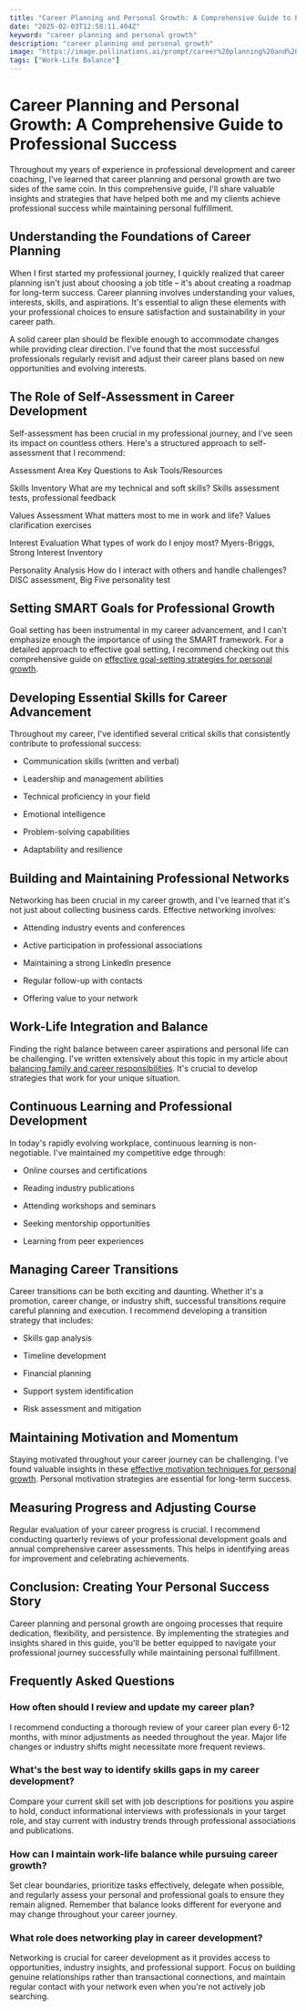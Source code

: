 ```yaml
---
title: "Career Planning and Personal Growth: A Comprehensive Guide to Professional Success"
date: "2025-02-03T12:58:11.404Z"
keyword: "career planning and personal growth"
description: "career planning and personal growth"
image: "https://image.pollinations.ai/prompt/career%20planning%20and%20personal%20growth%2C%20realistic%20photo%2C%20high%20quality%2C%204k?width=1024&height=1024&nologo=true"
tags: ["Work-Life Balance"]
---
```



# Career Planning and Personal Growth: A Comprehensive Guide to Professional Success


Throughout my years of experience in professional development and career coaching, I've learned that career planning and personal growth are two sides of the same coin. In this comprehensive guide, I'll share valuable insights and strategies that have helped both me and my clients achieve professional success while maintaining personal fulfillment.



## Understanding the Foundations of Career Planning


When I first started my professional journey, I quickly realized that career planning isn't just about choosing a job title – it's about creating a roadmap for long-term success. Career planning involves understanding your values, interests, skills, and aspirations. It's essential to align these elements with your professional choices to ensure satisfaction and sustainability in your career path.



A solid career plan should be flexible enough to accommodate changes while providing clear direction. I've found that the most successful professionals regularly revisit and adjust their career plans based on new opportunities and evolving interests.



## The Role of Self-Assessment in Career Development


Self-assessment has been crucial in my professional journey, and I've seen its impact on countless others. Here's a structured approach to self-assessment that I recommend:





Assessment Area
Key Questions to Ask
Tools/Resources


Skills Inventory
What are my technical and soft skills?
Skills assessment tests, professional feedback


Values Assessment
What matters most to me in work and life?
Values clarification exercises


Interest Evaluation
What types of work do I enjoy most?
Myers-Briggs, Strong Interest Inventory


Personality Analysis
How do I interact with others and handle challenges?
DISC assessment, Big Five personality test





## Setting SMART Goals for Professional Growth


Goal setting has been instrumental in my career advancement, and I can't emphasize enough the importance of using the SMART framework. For a detailed approach to effective goal setting, I recommend checking out this comprehensive guide on [effective goal-setting strategies for personal growth](https://productivityprospect.com/blog/effective-goal-setting-strategies-for-personal-growth/).



## Developing Essential Skills for Career Advancement


Throughout my career, I've identified several critical skills that consistently contribute to professional success:




- Communication skills (written and verbal)

- Leadership and management abilities

- Technical proficiency in your field

- Emotional intelligence

- Problem-solving capabilities

- Adaptability and resilience



## Building and Maintaining Professional Networks


Networking has been crucial in my career growth, and I've learned that it's not just about collecting business cards. Effective networking involves:




- Attending industry events and conferences

- Active participation in professional associations

- Maintaining a strong LinkedIn presence

- Regular follow-up with contacts

- Offering value to your network



## Work-Life Integration and Balance


Finding the right balance between career aspirations and personal life can be challenging. I've written extensively about this topic in my article about [balancing family and career responsibilities](https://productivityprospect.com/blog/balancing-family-and-career-responsibilities/). It's crucial to develop strategies that work for your unique situation.



## Continuous Learning and Professional Development


In today's rapidly evolving workplace, continuous learning is non-negotiable. I've maintained my competitive edge through:




- Online courses and certifications

- Reading industry publications

- Attending workshops and seminars

- Seeking mentorship opportunities

- Learning from peer experiences



## Managing Career Transitions


Career transitions can be both exciting and daunting. Whether it's a promotion, career change, or industry shift, successful transitions require careful planning and execution. I recommend developing a transition strategy that includes:




- Skills gap analysis

- Timeline development

- Financial planning

- Support system identification

- Risk assessment and mitigation



## Maintaining Motivation and Momentum


Staying motivated throughout your career journey can be challenging. I've found valuable insights in these [effective motivation techniques for personal growth](https://productivityprospect.com/blog/effective-motivation-techniques-for-personal-growth/). Personal motivation strategies are essential for long-term success.



## Measuring Progress and Adjusting Course


Regular evaluation of your career progress is crucial. I recommend conducting quarterly reviews of your professional development goals and annual comprehensive career assessments. This helps in identifying areas for improvement and celebrating achievements.



## Conclusion: Creating Your Personal Success Story


Career planning and personal growth are ongoing processes that require dedication, flexibility, and persistence. By implementing the strategies and insights shared in this guide, you'll be better equipped to navigate your professional journey successfully while maintaining personal fulfillment.



## Frequently Asked Questions


### How often should I review and update my career plan?

I recommend conducting a thorough review of your career plan every 6-12 months, with minor adjustments as needed throughout the year. Major life changes or industry shifts might necessitate more frequent reviews.



### What's the best way to identify skills gaps in my career development?

Compare your current skill set with job descriptions for positions you aspire to hold, conduct informational interviews with professionals in your target role, and stay current with industry trends through professional associations and publications.



### How can I maintain work-life balance while pursuing career growth?

Set clear boundaries, prioritize tasks effectively, delegate when possible, and regularly assess your personal and professional goals to ensure they remain aligned. Remember that balance looks different for everyone and may change throughout your career journey.



### What role does networking play in career development?

Networking is crucial for career development as it provides access to opportunities, industry insights, and professional support. Focus on building genuine relationships rather than transactional connections, and maintain regular contact with your network even when you're not actively job searching.



